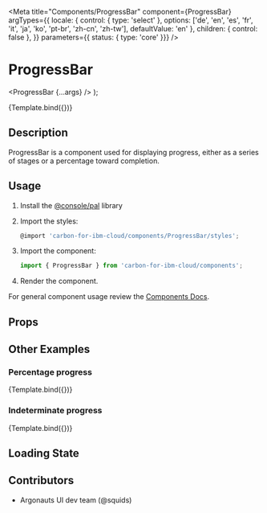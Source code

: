 
<Meta
  title="Components/ProgressBar"
  component={ProgressBar}
  argTypes={{
    locale: { control: { type: 'select' }, options: ['de', 'en', 'es', 'fr', 'it', 'ja', 'ko', 'pt-br', 'zh-cn', 'zh-tw'], defaultValue: 'en' },
    children: { control: false },
  }}
  parameters={{ status: { type: 'core' }}}
/>

# ProgressBar

  <ProgressBar {...args} />
);

<Canvas>
  <Story
    name="Demo"
    args={{
      value: 65,
      segments: [
        { status: 'green', value: 0 },
        { status: 'green', value: 10 },
        { status: 'green', value: 60 },
        { status: 'green', value: 75 }
      ],
      label: 'Label goes here...',
      width: '12rem'
    }}
  >
    {Template.bind({})}
  </Story>
</Canvas>

## Description
ProgressBar is a component used for displaying progress, either as a series of stages or a percentage toward completion.

## Usage

1.  Install the [@console/pal](https://github.ibm.com/ibmcloud/pal#how-to-install-and-use) library
2.  Import the styles:

    ```js
    @import 'carbon-for-ibm-cloud/components/ProgressBar/styles';
    ```

3.  Import the component:

    ```js
    import { ProgressBar } from 'carbon-for-ibm-cloud/components';
    ```

4.  Render the component.

For general component usage review the [Components Docs](https://pages.github.ibm.com/ibmcloud/pal/development-guidelines/components/overview).

## Props

<ArgsTable of={ProgressBar} />

## Other Examples

### Percentage progress
<Canvas>
  <Story
    name="Demo-percentage"
    args={{
      kind: 'percent',
      value: 60,
      segments: [
        { status: 'red', value: 0 },
        { status: 'yellow', value: 45 },
        { status: 'blue', value: 75 },
        { status: 'green', value: 90 },
        { status: 'gray', value: 95 }
      ],
      label: 'Label goes here...',
      width: '12rem'
    }}
  >
    {Template.bind({})}
  </Story>
</Canvas>

### Indeterminate progress
<Canvas>
  <Story
    name="Demo-indeterminate"
    args={{
      kind: 'percent',
      value: 100,
      segments: [
        { status: 'blue', value: 0, indeterminate: true },
      ],
      label: 'Label goes here...',
      width: '12rem'
    }}
  >
    {Template.bind({})}
  </Story>
</Canvas>

## Loading State
<Canvas>
  <Story name="Skeleton">
    <ProgressBar.skeleton />
  </Story>
</Canvas>

## Contributors
- Argonauts UI dev team (@squids)
